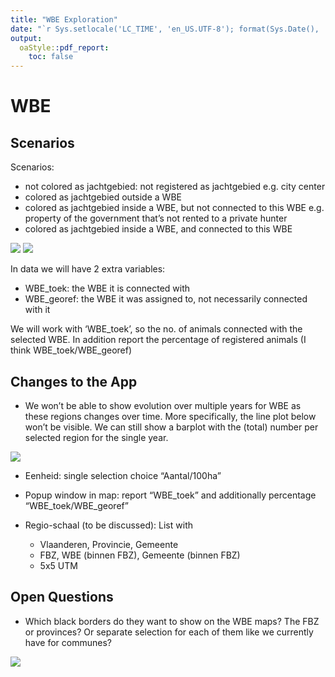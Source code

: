 ---
title: "WBE Exploration"
date: "`r Sys.setlocale('LC_TIME', 'en_US.UTF-8'); format(Sys.Date(), '%B %d, %Y')`"
output: 
  oaStyle::pdf_report: 
    toc: false 
---


# WBE

## Scenarios

Scenarios: 

* not colored as jachtgebied: not registered as jachtgebied e.g. city center 
* colored as jachtgebied outside a WBE 
* colored as jachtgebied inside a WBE, but not connected to this WBE e.g.
  property of the government that's not rented to a private hunter 
* colored as jachtgebied inside a WBE, and connected to this WBE

![](wbe.png)
![](wbe_jacht.png)


In data we will have 2 extra variables: 

* WBE_toek: the WBE it is connected with
* WBE_georef: the WBE it was assigned to, not necessarily connected with it 

We will work with 'WBE_toek', so the no. of animals connected with the selected
WBE. In addition report the percentage of registered animals (I think
WBE_toek/WBE_georef)

## Changes to the App

* We won't be able to show evolution over multiple years for WBE as these regions
  changes over time. More specifically, the line plot below won't be visible. We
  can still show a barplot with the (total) number per selected region for the
  single year. 

![](evolutie.png)

* Eenheid: single selection choice "Aantal/100ha"

* Popup window in map: report "WBE_toek" and additionally
  percentage "WBE_toek/WBE_georef"

* Regio-schaal (to be discussed): List with
  - Vlaanderen, Provincie, Gemeente
  - FBZ, WBE (binnen FBZ), Gemeente (binnen FBZ)
  - 5x5 UTM
  
## Open Questions

* Which black borders do they want to show on the WBE maps? The FBZ or
  provinces? Or separate selection for each of them like we currently have for
  communes?
  

![](gemeente_fbz.png)

